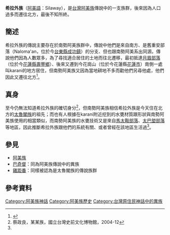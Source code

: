 '''希拉外族'''（[[阿美語|阿美語]]：Silaway），是[[台灣|台灣]][[阿美族|阿美族]]傳說中的一支族群，後來因為人口過多而遷往北方，最後不知所終。
==簡述==
希拉外族的傳說主要存在於南勢阿美族群中，傳說中他們是來自南方、是舊重安部落（Naloma'an，位於今[[台東縣|台東縣]][[成功鎮|成功鎮]]）的分支、但也跟南勢阿美系出同源。傳說他們因為人數眾多，為了尋找適合居住的土地而往北遷移，最初抵達[[月眉村_(花蓮縣)|月眉部落]]（位於今[[花蓮縣|花蓮縣]][[壽豐鄉|壽豐鄉]]）、後來又遷到今花崗山（位於今花蓮縣[[花蓮市|花蓮市]]）南側一處叫karani的地方居住，但南勢阿美族又因為當地耕地不多而勸他們另尋他處，他們因此又遷往北方<ref name="番族慣習調查報告書第五卷排灣族．第二卷">{{cite book|last=|first=|date=2003-10-01|title=番族慣習調查報告書第二卷阿美族、卑南族|url=https://tm.ncl.edu.tw/article?u=022_004_00003743&lang=chn|location=|publisher=中央研究院民族所|page=|isbn=9789576717352|author=臺灣總督府臨時臺灣舊慣調查會|access-date=2021-02-05|archive-date=2021-01-28|archive-url=https://web.archive.org/web/20210128064743/https://tm.ncl.edu.tw/article?u=022_004_00003743&lang=chn|dead-url=no}}</ref>。
==真身==
至今仍無法知道希拉外族的確切身分<ref>蔡政良，某某族，國立台灣史前文化博物館，2004-12</ref>，但南勢阿美族相信希拉外族是今天住在北方的[[太魯閣族|太魯閣族]]的祖先；而也有人根據在karani附近挖到的水甕材質跟形狀與南勢阿美族使用的相當類似，而南勢阿美族的水甕技術又是來自[[馬太鞍部落|馬太鞍部落]]、[[太巴塱部落|太巴塱部落]]等地區，因此推斷希拉外族跟他們的系統有關、或者曾經在該地區生活過<ref name="番族慣習調查報告書第五卷排灣族．第二卷"/>。
==參見==
*[[阿美族|阿美族]]
*[[巴奇督|巴奇督]]：同為阿美族傳說中的異族
*[[雞距番|雞距番]]：同樣被認為是太魯閣族的傳說族群

==參考資料==
{{reflist}}


[[Category:阿美族神話|Category:阿美族神話]]
[[Category:阿美族歷史|Category:阿美族歷史]]
[[Category:台灣原住民神話中的異族|Category:台灣原住民神話中的異族]]
{{Myth-stub}}